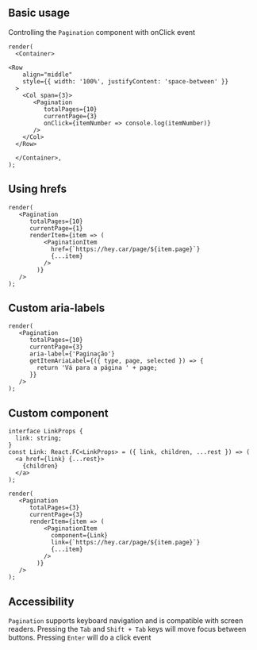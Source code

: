 
## Basic usage

Controlling the `Pagination` component with onClick event
```tsx live
render(
  <Container>

<Row
    align="middle"
    style={{ width: '100%', justifyContent: 'space-between' }}
  >
    <Col span={3}>
       <Pagination
          totalPages={10}
          currentPage={3}
          onClick={itemNumber => console.log(itemNumber)}
       />
    </Col>
  </Row>

  </Container>,
);
```

## Using hrefs
```tsx live
render(
   <Pagination
      totalPages={10}
      currentPage={1}
      renderItem={item => (
          <PaginationItem
            href={`https://hey.car/page/${item.page}`}
            {...item}
          />
        )}
   />
);
```

## Custom aria-labels
```tsx live
render(
   <Pagination
      totalPages={10}
      currentPage={3}
      aria-label={'Paginação'}
      getItemAriaLabel={({ type, page, selected }) => {
        return 'Vá para a página ' + page;
      }}
   />
);
```

## Custom component
```tsx
interface LinkProps {
  link: string;
}
const Link: React.FC<LinkProps> = ({ link, children, ...rest }) => (
  <a href={link} {...rest}>
    {children}
  </a>
);

render(
   <Pagination
      totalPages={3}
      currentPage={3}
      renderItem={item => (
          <PaginationItem
            component={Link}
            link={`https://hey.car/page/${item.page}`}
            {...item}
          />
        )}
   />
);
```

## Accessibility

`Pagination` supports keyboard navigation and is compatible with screen readers.
Pressing the `Tab` and `Shift + Tab` keys will move focus between buttons.
Pressing `Enter` will do a click event

